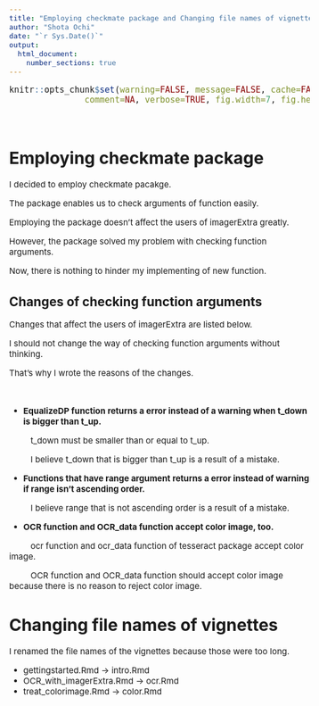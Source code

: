 ```yaml
---
title: "Employing checkmate package and Changing file names of vignettes"
author: "Shota Ochi"
date: "`r Sys.Date()`"
output: 
  html_document: 
    number_sections: true
---
```


<style type="text/css">

body, td {
   font-size: 15px;
}
code.r{
  font-size: 15px;
}
pre {
  font-size: 15px;
}
</style>

```r
knitr::opts_chunk$set(warning=FALSE, message=FALSE, cache=FALSE, 
               comment=NA, verbose=TRUE, fig.width=7, fig.height=7, dev='jpeg',dev.args=list(quality=50))
```

<br />

# Employing checkmate package

I decided to employ checkmate pacakge.

The package enables us to check arguments of function easily.

Employing the package doesn't affect the users of imagerExtra greatly.

However, the package solved my problem with checking function arguments.

Now, there is nothing to hinder my implementing of new function.

## Changes of checking function arguments

Changes that affect the users of imagerExtra are listed below.

I should not change the way of checking function arguments without thinking.

That's why I wrote the reasons of the changes.

<br />

* **EqualizeDP function returns a error instead of a warning when t_down is bigger than t_up.**

&emsp; &emsp; t_down must be smaller than or equal to t_up.

&emsp; &emsp; I believe t_down that is bigger than t_up is a result of a mistake.

* **Functions that have range argument returns a error instead of warning if range isn't ascending order.**

&emsp; &emsp; I believe range that is not ascending order is a result of a mistake.

* **OCR function and OCR_data function accept color image, too.**

&emsp; &emsp; ocr function and ocr_data function of tesseract package accept color image.

&emsp; &emsp; OCR function and OCR_data function should accept color image because there is no reason to reject color image.

# Changing file names of vignettes

I renamed the file names of the vignettes because those were too long.

* gettingstarted.Rmd &rarr; intro.Rmd
* OCR_with_imagerExtra.Rmd &rarr; ocr.Rmd
* treat_colorimage.Rmd &rarr; color.Rmd

